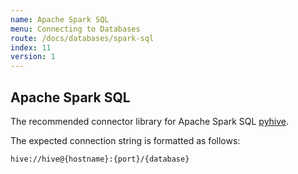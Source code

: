 ```yaml
---
name: Apache Spark SQL
menu: Connecting to Databases
route: /docs/databases/spark-sql
index: 11
version: 1
---
```


## Apache Spark SQL

The recommended connector library for Apache Spark SQL [pyhive](https://pypi.org/project/PyHive/).

The expected connection string is formatted as follows:

```
hive://hive@{hostname}:{port}/{database}
```
